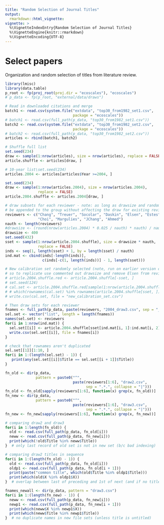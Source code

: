 ```yaml
---
title: "Random Selection of Journal Titles"
output: 
  rmarkdown::html_vignette:
vignette: >
  %\VignetteIndexEntry{Random Selection of Journal Titles}
  %\VignetteEngine{knitr::rmarkdown}
  %\VignetteEncoding{UTF-8}
---
```


# Select papers

Organization and random selection of titles from literature review. 

```r
library(lmisc)
library(data.table)
p_root <- fp(proj_root(proj.dir = "ecoscales"), "ecoscales")
# p_data <- fp(p_root, "external/data/draws")

# Read in downloaded citations and merge
batch1 <- read.csv(system.file("extdata", "top30_from1982_set1.csv", 
                               package = "ecoscales"))
# batch1 <- read.csv(full_path(p_data, "top30_from1982_set1.csv"))
batch2 <- read.csv(system.file("extdata", "top30_from1982_set2.csv",
                               package = "ecoscales"))  
# batch2 <- read.csv(full_path(p_data, "top30_from1982_set2.csv"))
articles <- rbind(batch1, batch2) 

# Shuffle full list 
set.seed(234)
draw <- sample(1:nrow(articles), size = nrow(articles), replace = FALSE)
article.shuffle <- articles[draw, ]

# 10-year list\set.seed(234)
articles.2004 <- articles[articles$Year >=2004, ]

set.seed(234)
draw <- sample(1:nrow(articles.2004), size = nrow(articles.2004), 
               replace = FALSE)
article.2004.shuffle <- articles.2004[draw, ]

# draw subsets for each reviewer - note: as long as drawsize and random seed are the same, new reviewers can 
# be appended to the group without affecting the draw for existing reviewers
reviewers <- c("Chang", "Treuer", "Socolar", "Daskin", "Elsen", "Estes", 
               "Choi", "Margulies", "JChang", "Ahmed")
nauth <- length(reviewers)
#drawsize <- (round(nrow(articles.2004) * 0.025 / nauth) * nauth) / nauth  # number divisible by 
drawsize <- 400
set.seed(432)
sset <- sample(1:nrow(article.2004.shuffle), size = drawsize * nauth, 
               replace = FALSE)
inds <- seq(1, length(sset) + 1, by = length(sset) / nauth)
ind.mat <- cbind(inds[-length(inds)], 
                 c(inds[-c(1, length(inds))] - 1, length(sset)))

# New calibration set randomly selected (note, run on earlier version of random draw taken before Elsen, 
# so to replicate use commented out drawsize and remove Elsen from reviewers before re-running)
# article.2004.shuffle.red <- article.2004.shuffle[-sset, ]
# set.seed(124)
# cal.set <- article.2004.shuffle.red[sample(1:nrow(article.2004.shuffle.red), size = 20, replace = FALSE), ]
# # which(rownames(cal.set) %in% rownames(article.2004.shuffle[sset, ]))  # 0
# write.csv(cal.set, file = "new_calibration_set.csv")

# Then draw sets for each reviewer
fnames <- full_path(p_data, paste(reviewers, "2004_draw3.csv", sep = "_"))
sel.set <- vector("list", length = length(fnames))
names(sel.set) <- reviewers
for(i in 1:nrow(ind.mat)) {
  sel.set[[i]] <- article.2004.shuffle[sset[ind.mat[i, 1]:ind.mat[i, 2]], ]
  write.csv(sel.set[[i]], file = fnames[i])
}

# check that rownames aren't duplicated
sel.set[[1]][1:10, ]
for(i in 1:(length(sel.set) - 1)) {
   print(any(sel.set[[i]]$Title == sel.set[[i + 1]]$Title))
}

fn_old <- dir(p_data, 
              pattern = paste0("^", 
                               paste(reviewers[1:6], "draw2.csv", 
                                     sep = ".*.", collapse = "|")))
fn_old <- fn_old[sapply(reviewers[1:6], function(x) grep(x, fn_old))]
fn_new <- dir(p_data, 
              pattern = paste0("^", 
                               paste(reviewers[1:6], "draw3.csv", 
                                     sep = ".*.", collapse = "|")))
fn_new <- fn_new[sapply(reviewers[1:6], function(x) grep(x, fn_new))]

# comparing draw2 and draw3
for(i in 1:length(fn_old)) {
  old <- read.csv(full_path(p_data, fn_old[i]))
  neww <- read.csv(full_path(p_data, fn_new[i]))
  print(which(!old$Title %in% neww$Title))
}  # only last record of old set is not in new set (b/c bad indexing)

# comparing draw2 titles in sequence
for(i in 1:(length(fn_old) - 1)) {
  old <- read.csv(full_path(p_data, fn_old[i]))
  oldp1 <- read.csv(full_path(p_data, fn_old[i + 1]))
  print(paste("common title", which(old$Title %in% oldp1$Title)))
  print(which(old$X %in% oldp1$X))
}  # overlap between last of preceding and 1st of next (and if no title)

fnames_newall <- dir(p_data, pattern = "draw3.csv")
for(i in 1:(length(fn_new) - 1)) {
  neww <- read.csv(full_path(p_data, fn_new[i]))
  newp1 <- read.csv(full_path(p_data, fn_new[i + 1]))
  print(which(neww$X %in% newp1$X))
  print(which(neww$Title %in% newp1$Title))
}  # no duplicate names in new file sets (unless title is untitled) 

```
